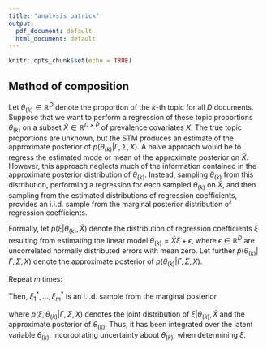 ```yaml
---
title: "analysis_patrick"
output:
  pdf_document: default
  html_document: default
---
```


```r
knitr::opts_chunk$set(echo = TRUE)
```

## Method of composition

Let $\theta_{(k)} \in \mathbb{R}^{D}$ denote the proportion of the $k$-th topic for all $D$ documents. Suppose that we want to perform a regression of these topic proportions $\theta_{(k)}$ on a subset $\tilde{X} \in \mathbb{R}^{D \times \tilde{P}}$ of prevalence covariates $X$. The true topic proportions are unknown, but the STM produces an estimate of the approximate posterior of $p(\theta_{(k)} | \Gamma, \Sigma, X)$. A naïve approach would be to regress the estimated mode or mean of the approximate posterior on $\tilde{X}$. However, this approach neglects much of the information contained in the approximate posterior distribution of $\theta_{(k)}$. Instead, sampling $\theta_{(k)}$ from this distribution, performing a regression for each sampled $\theta_{(k)}$ on $\tilde{X}$, and then sampling from the estimated distributions of regression coefficients, provides an i.i.d.\ sample from the marginal posterior distribution of regression coefficients. 

Formally, let $p(\xi| \theta_{(k)}, \tilde{X})$ denote the distribution of regression coefficients $\xi$ resulting from estimating the linear model $\theta_{(k)} = \tilde{X} \xi + \epsilon$, where $\epsilon \in \mathbb{R}^D$ are uncorrelated normally distributed errors with mean zero. Let further $\tilde{p}(\theta_{(k)} | \Gamma, \Sigma, X)$ denote the approximate posterior of $p(\theta_{(k)} | \Gamma, \Sigma, X)$.

Repeat $m$ times:
\begin{enumerate}
\item Draw $\theta_{(k)}^* \sim \tilde{p}(\theta_{(k)} | \Gamma, \Sigma, X)$.
\item Draw $\xi^* \sim p(\xi| \theta_{(k)}^*, \tilde{X})$.
\end{enumerate}

Then, $\xi_1^*, \dots, \xi_m^*$ is an i.i.d.\ sample from the marginal posterior
\begin{align*}
\tilde{p}(\xi | \Gamma, \Sigma, X) := \int_{\theta_{(k)}} p(\xi| \theta_{(k)}, \tilde{X}) \tilde{p}(\theta_{(k)} | \Gamma, \Sigma, X) \text{d} \theta_{(k)} = \int_{\theta_{(k)}} \tilde{p}(\xi, \theta_{(k)} | \Gamma, \Sigma, X) \text{d} \theta_{(k)}, 
\end{align*}

where $\tilde{p}(\xi, \theta_{(k)} | \Gamma, \Sigma, X)$ denotes the joint distribution of $\xi| \theta_{(k)}, \tilde{X}$ and the approximate posterior of $\theta_{(k)}$. Thus, it has been integrated over the latent variable $\theta_{(k)}$, incorporating uncertainty about $\theta_{(k)}$, when determining $\xi$.
